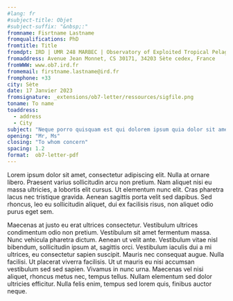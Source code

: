 ```yaml
---
#lang: fr
#subject-title: Objet
#subject-suffix: "&nbsp;:"
fromname: Fisrtname Lastname
fromqualifications: PhD
fromtitle: Title
fromdpt: IRD | UMR 248 MARBEC | Observatory of Exploited Tropical Pelagic Ecosystems
fromaddress: Avenue Jean Monnet, CS 30171, 34203 Sète cedex, France
fromWWW: www.ob7.ird.fr
fromemail: firstname.lastname@ird.fr
fromphone: +33 
city: Sète
date: 17 Janvier 2023
fromsignature: _extensions/ob7-letter/ressources/sigfile.png
toname: To name
toaddress:
  - address
  - City
subject: "Neque porro quisquam est qui dolorem ipsum quia dolor sit amet, consectetur, adipisci velit..."
opening: "Mr, Ms"
closing: "To whom concern"
spacing: 1.2
format:  ob7-letter-pdf
---
```


Lorem ipsum dolor sit amet, consectetur adipiscing elit. Nulla at ornare libero. Praesent varius sollicitudin arcu non pretium. Nam aliquet nisi eu massa ultricies, a lobortis elit cursus. Ut elementum nunc elit. Cras pharetra lacus nec tristique gravida. Aenean sagittis porta velit sed dapibus. Sed rhoncus, leo eu sollicitudin aliquet, dui ex facilisis risus, non aliquet odio purus eget sem.

Maecenas at justo eu erat ultrices consectetur. Vestibulum ultrices condimentum odio non pretium. Vestibulum sit amet fermentum massa. Nunc vehicula pharetra dictum. Aenean ut velit ante. Vestibulum vitae nisl bibendum, sollicitudin ipsum at, sagittis orci. Vestibulum iaculis dui a mi ultrices, eu consectetur sapien suscipit. Mauris nec consequat augue. Nulla facilisi. Ut placerat viverra facilisis. Ut ut mauris eu nisi accumsan vestibulum sed sed sapien. Vivamus in nunc urna. Maecenas vel nisi aliquet, rhoncus metus nec, tempus tellus. Nullam elementum sed dolor ultricies efficitur. Nulla felis enim, tempus sed lorem quis, finibus auctor neque.